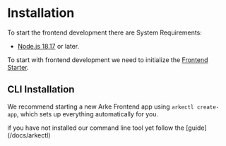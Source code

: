 
# Installation
To start the frontend development there are System Requirements:
- [Node.js 18.17](https://nodejs.org/en) or later.

To start with frontend development we need to initialize the [Frontend Starter](/docs/think-arke/architecture/frontend#frontend-starter).

## CLI Installation
We recommend starting a new Arke Frontend app using `arkectl create-app`, which sets up everything automatically for you.

<Callout type="info">
  if you have not installed our command line tool yet follow the [guide](/docs/arkectl)
</Callout>
